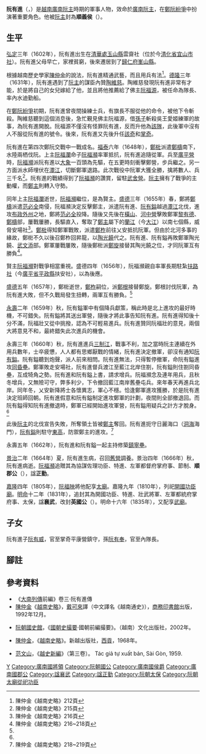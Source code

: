 '''阮有進'''（{{vie|v='''Nguyễn Hữu Tiến'''|hn=阮有進}}，{{bd|1602年||1666年||}}）是[[越南|越南]][[廣南國|廣南阮主]]時期的軍事人物，效命於[[阮主|廣南阮主]]，在[[鄭阮紛爭|鄭阮紛爭]]中扮演著重要角色。他被[[阮主|阮主]]封為'''順義侯'''（{{vie|v=Thuận Nghĩa Hầu|hn=順義侯}}）。

==生平==
[[弘定|弘定]]三年（1602年），阮有進出生在[[清華處|清華處]][[玉山縣|玉山縣]]雲齋社（位於今[[清化省|清化省]][[宜山市社|宜山市社]]）。阮有進父母早亡，家裡貧窮，後來遷居到了[[歸仁府|歸仁府]][[峯山縣|峯山縣]]。

根據越南歷史學家[[陳仲金|陳仲金]]的說法，阮有進精通武藝，而且用兵有法<ref name="tran211">陳仲金《越南史略》212頁</ref>。[[德隆|德隆]]三年（1631年），阮有進遇到了[[阮主|阮主]]的謀臣內贊[[陶維慈|陶維慈]]。陶維慈發現阮有進非常有才能，於是將自己的女兒嫁給了他，並且將他推薦給了佛主[[阮福源|阮福源]]，被任命為隊長、率內水迪勤船。

在[[鄭阮紛爭|鄭阮紛爭]]初期，阮有進曾夜間操練士兵，有旗長不服從他的命令，被他下令斬殺。陶維慈聽到這個消息後，急忙覲見佛主阮福源，借[[孫武|孫子]]斬殺吳王愛姬練軍的故事，為阮有進開脫。阮福源不僅沒有怪罪阮有進，反而升他為[[該隊|該隊]]，此後軍中沒有人不服從阮有進的號令。後來，阮有進又先後升任[[該奇|該奇]]和[[掌奇|掌奇]]。

阮有進在第四次鄭阮交戰中一戰成名。[[福泰|福泰]]六年（1648年），[[鄭梉|鄭梉]]派遣[[鄭檮|鄭檮]]南下，水陸兩栖伐阮。上主[[阮福瀾|阮福瀾]]命子[[阮福瀕|阮福瀕]]率軍抵抗，阮有進追隨從軍。兵至[[廣平營|廣平營]]時，[[阮福瀕|阮福瀕]]派阮有進以[[大象|大象]]一百頭為先驅，在五更時刻衝擊鄭營，步兵繼之。另一方面派水師埋伏在[[𤅷江|𤅷江]]，切斷鄭軍退路。此次戰役中阮軍大獲全勝，擒將數人、兵三千名<ref name="tran214">陳仲金《越南史略》215頁</ref>。阮有進的戰績得到了[[阮福瀕|阮福瀕]]的讚賞，留駐[[武舍營|武舍營]]。[[阮主|阮主]]擁有了戰爭的主動權，而[[鄭主|鄭主]]則轉入守勢。

同年上主[[阮福瀾|阮福瀾]]逝世，[[阮福瀕|阮福瀕]]繼位，是為賢主。[[盛德_(黎神宗)|盛德]]三年（1655年）春，鄭將[[鄭檮|鄭檮]]派遣[[范必全|范必全]]南侵，阮福瀕決定反擊鄭主，派遣阮有進、[[阮有鎰|阮有鎰]]越過[[𤅷江|𤅷江]]北伐，進攻[[布政外州|布政外州]]之地，鄭將[[范必全|范必全]]投降。隨後又先後在[[橫山_(陝西)|橫山]]、[[河中營|河中營]]擊敗鄭軍[[黎有德|黎有德]]、[[鄭檮|鄭檮]]部，屢戰屢勝，長驅直入，奪取了[[鄭主|鄭主]]屬下的[[蘭江|蘭江]]（今[[大江|大江]]）以南七個縣，威脅安場社<ref name="tran215">陳仲金《越南史略》216頁</ref>。[[鄭梉|鄭梉]]得知鄭軍戰敗，派遣[[鄭柞|鄭柞]]前往乂安抵抗阮軍。但由於北河多事的緣故，鄭梉不久以後召鄭柞回昇龍，以[[陶光饒|陶光饒]]代之。阮有進、阮有鎰再敗鄭軍陶光饒、[[武文添|武文添]]部。鄭軍屢戰屢敗，隨後鄭梉派[[鄭旋|鄭旋]]接替其陶光饒之位，才同阮軍互有勝負<ref name="tran215-">陳仲金《越南史略》216~218頁</ref>。

賢主[[阮福瀕|阮福瀕]]對戰爭相當重視。盛德四年（1656年），阮福瀕親自率軍長期駐紮[[扶路社|扶路社]]（今[[廣平省|廣平省]][[平政縣|平政縣]]扶安社），以為後應。

[[盛德_(黎神宗)|盛德]]五年（1657年），鄭梉逝世，[[鄭柞|鄭柞]]嗣位，派[[鄭根|鄭根]]接替鄭旋。鄭根討伐阮軍，為阮有進大敗，但不久戰局發生扭轉，兩軍互有勝負。<ref name="tran218"/>

[[永壽_(越南)|永壽]]二年（1659年）秋，阮有鎰軍中有個降兵獻策，稱此時是北上進攻的最好時機，不可錯失。阮有鎰將其送出軍營，隨後才將此事告知阮有進。阮有進得知後十分不滿，阮福壯又從中挑撥，認為不可輕易進兵。阮有進贊同阮福壯的意見，兩個大將意見不和，最終錯失此次進兵的機會。

永壽三年（1660年）秋，阮有進進兵[[三制江|三制江]]，戰事不利，加之當時阮主連續在外用兵數年，士卒疲憊，人人都有思鄉厭戰的情緒，阮有進決定撤軍，卻沒有通知[[阮有鎰|阮有鎰]]。阮有鎰聽到炮聲，派人前來相問。阮有進無法，只得暫停撤軍，命阮有鎰進攻[[同昏壘|同昏壘]]。鄭軍敗走安場社，阮有進督兵渡江至藍江北岸住劄，阮有鎰則住劄同昏壘，互成犄角之勢。阮有進和阮有鎰上書，請求增兵。阮福瀕念及連年用兵，且秋冬增兵，又無險可守，弊多利少，下令撤回藍江南岸舊壘屯兵。來年春天再進兵北岸。同年冬，乂安新降將士各懷異志，軍心不穩。恰逢鄭軍進攻獲勝，於是阮有進決定班師回朝。阮有進假意和阮有鎰制定進攻鄭軍的計劃，夜間則全部撤退回。而阮有鎰得知阮有進撤退時，鄭軍已經開始進攻軍營，阮有鎰用疑兵之計方才脫身。<ref name="tran218"/>

此後[[阮主|阮主]]的北伐宣告失敗，所奪領土皆被[[鄭主|鄭主]]奪回。阮有進扼守日麗海口（[[洞海市|洞海]]海門），[[阮有鎰|阮有鎰]]則駐守[[東高|東高]]，防禦鄭主的進攻。<ref name="tran218">陳仲金《越南史略》218~219頁</ref>

永壽五年（1662年），阮有進和阮有鎰一起主持修築[[鎮寧壘|鎮寧壘]]。

[[景治|景治]]二年（1664年）夏，阮有進生病，召回[[舊營|舊營]]調養。景治四年（1666年）秋，阮有進病逝。[[阮福瀕|阮福瀕]]追贈其為協謀佐理功臣、特進、左軍都督府掌府事、節制、'''順郡公'''（{{vie|v=Thuận Quận Công|hn=順郡公}}），諡'''正勤'''。

[[嘉隆|嘉隆]]四年（1805年），[[阮福映|阮福映]]將他配享[[太廟|太廟]]。嘉隆九年（1810年），列祀[[開國功臣廟|開國功臣廟]]。[[明命|明命]]十二年（1831年），追封其為開國功臣、特進、壯武將軍、左軍都統府掌府事、太保，諡'''襄武'''，改封'''英國公'''（{{vie|v=Anh Quốc Công|hn=英國公}}）。明命十六年（1835年），又配享[[武廟|武廟]]。

==子女==
阮有進子[[阮有威|阮有威]]，官至掌奇平康營鎮守，孫[[阮有奉|阮有奉]]，官至內隊長。

==腳註==
{{reflist}}

==參考資料==
*《[[大南實錄|大南列傳]]前編》卷三·阮有進傳
*[[陳仲金|陳仲金]]《[[越南史略|越南史略]]》，[[戴可來|戴可來]]譯（中文譯名《越南通史》），[[商務印書館|商務印書館]]出版，1992年12月。
*{{vi}} [[阮朝國史館|阮朝國史館]]，《[[國朝史撮要|國朝史撮要]]·國朝前編撮要》。（越南）文化出版社，2002年。
*{{vi}} [[陳仲金|陳仲金]]，《[[越南史略|越南史略]]》。新越出版社，[[胡志明市|西貢]]，1968年。
*{{vi}} [[范文山|范文山]]，《[[越史新編|越史新編]]》（第三卷）。 Tác giả tự xuất bản, Sài Gòn, 1959. 

[[Category:阮姓|Y]]
[[Category:廣南國將領|Category:廣南國將領]]
[[Category:阮朝國公|Category:阮朝國公]]
[[Category:廣南國侯爵|Category:廣南國侯爵]]
[[Category:廣南國郡公|Category:廣南國郡公]]
[[Category:諡襄武|Category:諡襄武]]
[[Category:諡正勤|Category:諡正勤]]
[[Category:阮朝太保|Category:阮朝太保]]
[[Category:阮朝太廟從祀功臣|Category:阮朝太廟從祀功臣]]